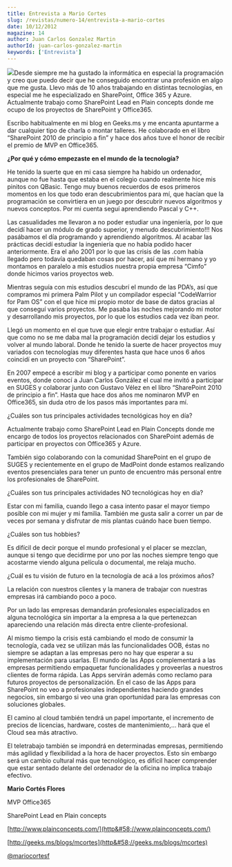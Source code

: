 ```yaml
---
title: Entrevista a Mario Cortes
slug: /revistas/numero-14/entrevista-a-mario-cortes
date: 10/12/2012
magazine: 14
author: Juan Carlos Gonzalez Martin
authorId: juan-carlos-gonzalez-martin
keywords: ['Entrevista']
---
```






![](../../../images/numero14/entrevista-a-mario-cortes/image1.png#author)Desde siempre me ha gustado la informática en especial la programación y creo que puedo decir que he conseguido encontrar una profesión en algo que me gusta. Llevo más de 10 años trabajando en distintas tecnologías, en especial me he especializado en SharePoint, Office 365 y Azure. Actualmente trabajo como SharePoint Lead en Plain concepts donde me ocupo de los proyectos de SharePoint y Office365.

Escribo habitualmente en mi blog en Geeks.ms y me encanta apuntarme a dar cualquier tipo de charla o montar talleres. He colaborado en el libro “SharePoint 2010 de principio a fin” y hace dos años tuve el honor de recibir el premio de MVP en Office365.

**¿Por qué y cómo empezaste en el mundo de la tecnología?**

He tenido la suerte que en mi casa siempre ha habido un ordenador, aunque no fue hasta que estaba en el colegio cuando realmente hice mis pinitos con QBasic. Tengo muy buenos recuerdos de esos primeros momentos en los que todo eran descubrimientos para mí, que hacían que la programación se convirtiera en un juego por descubrir nuevos algoritmos y nuevos conceptos. Por mi cuenta seguí aprendiendo Pascal y C++.

Las casualidades me llevaron a no poder estudiar una ingeniería, por lo que decidí hacer un módulo de grado superior, y menudo descubrimiento!!! Nos pasábamos el día programando y aprendiendo algoritmos. Al acabar las prácticas decidí estudiar la ingeniería que no había podido hacer anteriormente. Era el año 2001 por lo que las crisis de las .com había llegado pero todavía quedaban cosas por hacer, así que mi hermano y yo montamos en paralelo a mis estudios nuestra propia empresa “Cimfo” donde hicimos varios proyectos web.

Mientras seguía con mis estudios descubrí el mundo de las PDA’s, así que compramos mi primera Palm Pilot y un compilador especial “CodeWarrior for Pam OS” con el que hice mi propio motor de base de datos gracias al que conseguí varios proyectos. Me pasaba las noches mejorando mi motor y desarrollando mis proyectos, por lo que los estudios cada vez iban peor.

Llegó un momento en el que tuve que elegir entre trabajar o estudiar. Así que como no se me daba mal la programación decidí dejar los estudios y volver al mundo laboral. Donde he tenido la suerte de hacer proyectos muy variados con tecnologías muy diferentes hasta que hace unos 6 años coincidí en un proyecto con “SharePoint”.

En 2007 empecé a escribir mi blog y a participar como ponente en varios eventos, donde conocí a Juan Carlos González el cual me invitó a participar en SUGES y colaborar junto con Gustavo Vélez en el libro “SharePoint 2010 de principio a fin”. Hasta que hace dos años me nominaron MVP en Office365, sin duda otro de los pasos más importantes para mí.

¿Cuáles son tus principales actividades tecnológicas hoy en día?

Actualmente trabajo como SharePoint Lead en Plain Concepts donde me encargo de todos los proyectos relacionados con SharePoint además de participar en proyectos con Office365 y Azure.

También sigo colaborando con la comunidad SharePoint en el grupo de SUGES y recientemente en el grupo de MadPoint donde estamos realizando eventos presenciales para tener un punto de encuentro más personal entre los profesionales de SharePoint.

¿Cuáles son tus principales actividades NO tecnológicas hoy en día?

Estar con mi familia, cuando llego a casa intento pasar el mayor tiempo posible con mi mujer y mi familia. También me gusta salir a correr un par de veces por semana y disfrutar de mis plantas cuándo hace buen tiempo.

¿Cuáles son tus hobbies?

Es difícil de decir porque el mundo profesional y el placer se mezclan, aunque si tengo que decidirme por uno por las noches siempre tengo que acostarme viendo alguna película o documental, me relaja mucho.

¿Cuál es tu visión de futuro en la tecnología de acá a los próximos años?

La relación con nuestros clientes y la manera de trabajar con nuestras empresas irá cambiando poco a poco.

Por un lado las empresas demandarán profesionales especializados en alguna tecnológica sin importar a la empresa a la que pertenezcan apareciendo una relación más directa entre cliente-profesional.

Al mismo tiempo la crisis está cambiando el modo de consumir la tecnología, cada vez se utilizan más las funcionalidades OOB, éstas no siempre se adaptan a las empresas pero no hay que esperar a su implementación para usarlas. El mundo de las Apps complementará a las empresas permitiendo empaquetar funcionalidades y proveerlas a nuestros clientes de forma rápida. Las Apps servirán además como reclamo para futuros proyectos de personalización. En el caso de las Apps para SharePoint no veo a profesionales independientes haciendo grandes negocios, sin embargo si veo una gran oportunidad para las empresas con soluciones globales.

El camino al cloud también tendrá un papel importante, el incremento de precios de licencias, hardware, costes de mantenimiento,… hará que el Cloud sea más atractivo.

El teletrabajo también se impondrá en determinadas empresas, permitiendo más agilidad y flexibilidad a la hora de hacer proyectos. Esto sin embargo será un cambio cultural más que tecnológico, es difícil hacer comprender que estar sentado delante del ordenador de la oficina no implica trabajo efectivo.



**Mario Cortés Flores**

MVP Office365

SharePoint Lead en Plain concepts

[http://www.plainconcepts.com/](http&#58;//www.plainconcepts.com/)

[http://geeks.ms/blogs/mcortes](http&#58;//geeks.ms/blogs/mcortes)

[@mariocortesf](http&#58;//twitter.com/mariocortesf)

